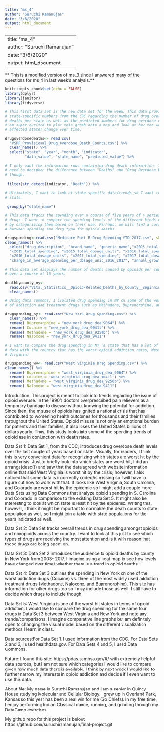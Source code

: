 ```yaml
---
title: "ms_4"
author: "Suruchi Ramanujan"
date: "3/6/2020"
output: html_document
---
```

---
title: "ms_4"
author: "Suruchi Ramanujan"
date: "3/6/2020"
output: html_document
---
** This is a modified version of ms_3 since I answered many of the questions for ms_4 in last week's analysis.**

```r
knitr::opts_chunk$set(echo = FALSE)
library(dplyr)
library(janitor)
library(tidyverse)
```


```r

# This first data set is the new data set for the week. This data provides
# state-specific numbers from the CDC regarding the number of drug overdose
# deaths per state as well as the predicted numbers for drug overdose deaths. I
# am super excited to plot this graph onto a map and look at how the worst
# affected states change over time.

drugoverdosedeaths<- read.csv(
  "VSRR_Provisional_Drug_Overdose_Death_Counts.csv") %>%
  clean_names() %>%
  select("state", "year", "month", "indicator", 
         "data_value", "state_name", "predicted_value") %>%
  
# I only want the information rows containing drug death information- I still
# need to decipher the difference between "Deaths" and "Drug Overdose Deaths"
# though.
  
 filter(str_detect(indicator, "Death")) %>%
  
# Ultimately, I want to look at state-specific data/trends so I want to group by
# state.
  
 group_by("state_name")
```


```r
# This data tracks the spending over a course of five years of a series of
# drugs. I want to compare the spending levels of the different kinds of drugs
# by categorizing them based on their use. Perhaps, we will find a correlation
# between spending and drug type for opioid deaths.

drugspending<-read.csv("Medicare Part B Drug Spending YTD 2017.csv", skip = 3) %>%
clean_names() %>%
  select("drug_description", "brand_name", "generic_name","x2013_total_spending", "x2013_total_dosage_units", "x2014_total_spending", "x2014_total_dosage_units", 
  "x2015_total_spending", "x2015_total_dosage_units", "x2016_total_spending", 
  "x2016_total_dosage_units", "x2017_total_spending", "x2017_total_dosage_units",
  "change_in_average_spending_per_dosage_unit_2016_2017", "annual_growth_rate_in_average_spending_per_dosage_unit_2013_2017")
```

```r

# This data set displays the number of deaths caused by opioids per county in NY
# over a course of 15 years.

deathbycounty_ny<- 
  read.csv("Vital_Statistics__Opioid-Related_Deaths_by_County__Beginning_2003.csv") %>%
  clean_names()

# Using data commons, I isolated drug spending in NY on some of the worst drugs
# of addiction and treatment drugs such as Methadone, Buprenorphine, and Naloxone.

drugspending_ny<- read.csv("New York Drug Spending.csv") %>%
  clean_names() %>%
  rename( Buprenorphine = "new_york_drug_dea_9064") %>%
  rename( Cocaine = "new_york_drug_dea_9041l") %>%
  rename( Methadone = "new_york_drug_dea_9250b") %>%
  rename( Naloxone = "new_york_drug_dea_9411") 

# I want to compare the drug spending in NY (a state that has a lot of opioid
# data with the country that has the worst opioid addiction rates, West
# Virginia)

drugspending_wv<- read.csv("West Virginia Drug Spending.csv") %>%
clean_names() %>%
  rename( Buprenorphine = "west_virginia_drug_dea_9064") %>%
  rename( Cocaine = "west_virginia_drug_dea_9041l") %>%
  rename( Methadone = "west_virginia_drug_dea_9250b") %>%
  rename( Naloxone = "west_virginia_drug_dea_9411") 

```

Introduction: This project is meant to look into trends regarding the issue of opioid overuse. In the 1990's doctors overprescribed pain relievers as a temporary bandage to disease without knowing the potential for addiction. Since then, the misuse of opioids has ignited a national crisis that has contributed to worsening health outcomes for thousands and their families throughout the United States. Opioid misuse is not only an emotional burden for patients and their families, it also loses the United States billions of dollars yearly. Thus, this study looks into some of the spending trends of opioid use in conjunction with death rates.

Data Set 1: Data Set 1, from the CDC, introduces drug overdose death levels over the last couple of years based on state. Visually, for readers, I think this is very convenient data for recognizing which states are worst hit by the opioid crisis. Just to briefly look into which states are worst hit, I did an arrange(desc()) and saw that the data agreed with website information online that said West Virginia is worst hit by the crisis; however, I also noticed that some data is incorrectly coded/is missing so I will have to figure out how to work with that. It looks like West Virginia, South Carolina, and Colorado are worst hit by the epidemic so I might add a couple more Data Sets using Data Commons that analyze opioid spending in S. Carolina and Colorado in comparison to the existing Data Set 5. It might also be interesting to look at which state is least hit by the epidemic. Writing this, however, I think it might be important to normalize the death counts to state population as well, so I might join a table with state populations for the years indicated as well.

Data Set 2: Data Set tracks overall trends in drug spending amongst opioids and nonopioids across the country. I want to look at this just to see which types of drugs are receiving the most attention and is it with reason that these drugs are being spent on.

Data Set 3: Data Set 2 introduces the audience to opioid deaths by county in New York from 2003- 2017. I imagine using a heat map to see how levels have changed over time/ whether there is a trend in opioid deaths.

Data Set 4: Data Set 3 outlines the spending in New York on one of the worst addiction drugs (Cocaine) vs. three of the most widely used addiction treatment drugs (Methadone, Naloxone, and Buprenorphine). This site has information for other drugs too so I may include those as well. I still have to decide which drugs to include though.

Data Set 5: West Virginia is one of the worst hit states in terms of opioid addiction. I would like to compare the drug spending for the same four drugs in Data Set 3 between West Virginia and New York and note any trends/comparisons. I imagine comparative line graphs but am definitely open to changing the visual model based on the different visualization methods I learn in class.

Data sources:For Data Set 1, I used information from the CDC. For Data Sets 2 and 3, I used healthdata.gov. For Data Sets 4 and 5, I used Data Commons.

Future: I found this site: https://pdas.samhsa.gov/#/ with extremely helpful data sources, but I am not sure which categories I would like to compare given how much data there is available. I think by next week I would like to further narrow my interests in opioid addiction and decide if I even want to use this data.

About Me: My name is Suruchi Ramanujan and I am a senior in Quincy House studying Molecular and Cellular Biology. I grew up in Overland Park, Kansas so this year has been a real win for me (Go Chiefs). In my free time, I enjoy performing Indian Classical dance, running, and grinding through my DataCamp exercises.

My github repo for this project is below: https://github.com/suruchiramanujan/final-project.git